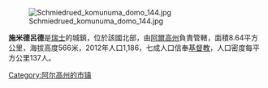 [[Image:Schmiedrued_komunuma_domo_144.jpg|right]]

'''施米德呂德'''是[[瑞士|瑞士]]的城鎮，位於該國北部，由[[阿爾高州|阿爾高州]]負責管轄，面積8.64平方公里，海拔高度566米，2012年人口1,186，七成人口信奉[[基督教|基督教]]，人口密度每平方公里137人。

{{Switzerland-geo-stub}}
[[Category:阿尔高州的市镇|Category:阿尔高州的市镇]]